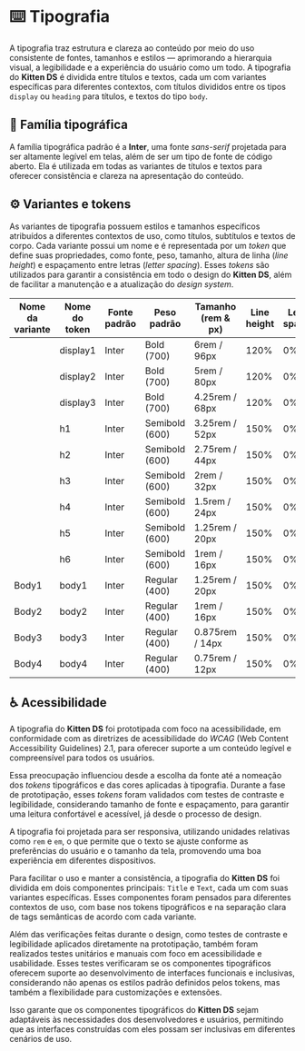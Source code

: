 
<Meta title="Design/Tipografia" />

# ⌨️ Tipografia

A tipografia traz estrutura e clareza ao conteúdo por meio do uso consistente de fontes, tamanhos e estilos — aprimorando a hierarquia visual, a legibilidade e a experiência do usuário como um todo. A tipografia do **Kitten DS** é dividida entre títulos e textos, cada um com variantes específicas para diferentes contextos, com títulos divididos entre os tipos `display` ou `heading` para títulos, e textos do tipo `body`.

## 📝 Família tipográfica

A família tipográfica padrão é a **Inter**, uma fonte *sans-serif* projetada para ser altamente legível em telas, além de ser um tipo de fonte de código aberto. Ela é utilizada em todas as variantes de títulos e textos para oferecer consistência e clareza na apresentação do conteúdo.

<Title variant="h4" component="h3" className="sb-unstyled">ABCDEFGHIJKLMNOPQRSTUVWXYZ<br/>abcdefghijklmnopqrstuvwxyz<br/>1234567890</Title>
<Title variant="h4" component="h3" className="sb-unstyled" fontStyle="italic">ABCDEFGHIJKLMNOPQRSTUVWXYZ<br/>abcdefghijklmnopqrstuvwxyz<br/>1234567890</Title>

## ⚙️ Variantes e tokens

As variantes de tipografia possuem estilos e tamanhos específicos atribuídos a diferentes contextos de uso, como títulos, subtítulos e textos de corpo. Cada variante possui um nome e é representada por um *token* que define suas propriedades, como fonte, peso, tamanho, altura de linha (*line height*) e espaçamento entre letras (*letter spacing*). Esses *tokens* são utilizados para garantir a consistência em todo o design do **Kitten DS**, além de facilitar a manutenção e a atualização do *design system*.

<table>
  <thead>
    <tr>
      <th>Nome da variante</th>
      <th>Nome do token</th>
      <th>Fonte padrão</th>
      <th>Peso padrão</th>
      <th>Tamanho (rem & px)</th>
      <th>Line height</th>
      <th>Letter spacing</th>
    </tr>
  </thead>
  <tbody>
    <tr>
      <td><Title variant="display1" className="sb-unstyled">Display1</Title></td>
      <td>display1</td>
      <td>Inter</td>
      <td>Bold (700)</td>
      <td>6rem / 96px</td>
      <td>120%</td>
      <td>0%</td>
    </tr>
    <tr>
      <td><Title variant="display2" className="sb-unstyled">Display2</Title></td>
      <td>display2</td>
      <td>Inter</td>
      <td>Bold (700)</td>
      <td>5rem / 80px</td>
      <td>120%</td>
      <td>0%</td>
    </tr>
    <tr>
      <td><Title variant="display3" className="sb-unstyled">Display3</Title></td>
      <td>display3</td>
      <td>Inter</td>
      <td>Bold (700)</td>
      <td>4.25rem / 68px</td>
      <td>120%</td>
      <td>0%</td>
    </tr>
    <tr>
      <td><Title variant="h1" className="sb-unstyled">Heading1</Title></td>
      <td>h1</td>
      <td>Inter</td>
      <td>Semibold (600)</td>
      <td>3.25rem / 52px</td>
      <td>150%</td>
      <td>0%</td>
    </tr>
    <tr>
      <td><Title variant="h2" className="sb-unstyled">Heading2</Title></td>
      <td>h2</td>
      <td>Inter</td>
      <td>Semibold (600)</td>
      <td>2.75rem / 44px</td>
      <td>150%</td>
      <td>0%</td>
    </tr>
    <tr>
      <td><Title variant="h3" className="sb-unstyled">Heading3</Title></td>
      <td>h3</td>
      <td>Inter</td>
      <td>Semibold (600)</td>
      <td>2rem / 32px</td>
      <td>150%</td>
      <td>0%</td>
    </tr>
    <tr>
      <td><Title variant="h4" className="sb-unstyled">Heading4</Title></td>
      <td>h4</td>
      <td>Inter</td>
      <td>Semibold (600)</td>
      <td>1.5rem / 24px</td>
      <td>150%</td>
      <td>0%</td>
    </tr>
    <tr>
      <td><Title variant="h5" className="sb-unstyled">Heading5</Title></td>
      <td>h5</td>
      <td>Inter</td>
      <td>Semibold (600)</td>
      <td>1.25rem / 20px</td>
      <td>150%</td>
      <td>0%</td>
    </tr>
    <tr>
      <td><Title variant="h6" className="sb-unstyled">Heading6</Title></td>
      <td>h6</td>
      <td>Inter</td>
      <td>Semibold (600)</td>
      <td>1rem / 16px</td>
      <td>150%</td>
      <td>0%</td>
    </tr>
    <tr>
      <td><Text variant="body1" className="sb-unstyled">Body1</Text></td>
      <td>body1</td>
      <td>Inter</td>
      <td>Regular (400)</td>
      <td>1.25rem / 20px</td>
      <td>150%</td>
      <td>0%</td>
    </tr>
    <tr>
      <td><Text variant="body2" className="sb-unstyled">Body2</Text></td>
      <td>body2</td>
      <td>Inter</td>
      <td>Regular (400)</td>
      <td>1rem / 16px</td>
      <td>150%</td>
      <td>0%</td>
    </tr>
    <tr>
      <td><Text variant="body3" className="sb-unstyled">Body3</Text></td>
      <td>body3</td>
      <td>Inter</td>
      <td>Regular (400)</td>
      <td>0.875rem / 14px</td>
      <td>150%</td>
      <td>0%</td>
    </tr>
    <tr>
      <td><Text variant="body4" className="sb-unstyled">Body4</Text></td>
      <td>body4</td>
      <td>Inter</td>
      <td>Regular (400)</td>
      <td>0.75rem / 12px</td>
      <td>150%</td>
      <td>0%</td>
    </tr>
  </tbody>
</table>

## ♿ Acessibilidade

A tipografia do **Kitten DS** foi prototipada com foco na acessibilidade, em conformidade com as diretrizes de acessibilidade do *WCAG* (Web Content Accessibility Guidelines) 2.1, para oferecer suporte a um conteúdo legível e compreensível para todos os usuários.

Essa preocupação influenciou desde a escolha da fonte até a nomeação dos *tokens* tipográficos e das cores aplicadas à tipografia. Durante a fase de prototipação, esses *tokens* foram validados com testes de contraste e legibilidade, considerando tamanho de fonte e espaçamento, para garantir uma leitura confortável e acessível, já desde o processo de design.

A tipografia foi projetada para ser responsiva, utilizando unidades relativas como `rem` e `em`, o que permite que o texto se ajuste conforme as preferências do usuário e o tamanho da tela, promovendo uma boa experiência em diferentes dispositivos.

Para facilitar o uso e manter a consistência, a tipografia do **Kitten DS** foi dividida em dois componentes principais: `Title` e `Text`, cada um com suas variantes específicas. Esses componentes foram pensados para diferentes contextos de uso, com base nos tokens tipográficos e na separação clara de tags semânticas de acordo com cada variante.

Além das verificações feitas durante o design, como testes de contraste e legibilidade aplicados diretamente na prototipação, também foram realizados testes unitários e manuais com foco em acessibilidade e usabilidade. Esses testes verificaram se os componentes tipográficos oferecem suporte ao desenvolvimento de interfaces funcionais e inclusivas, considerando não apenas os estilos padrão definidos pelos tokens, mas também a flexibilidade para customizações e extensões.

Isso garante que os componentes tipográficos do **Kitten DS** sejam adaptáveis às necessidades dos desenvolvedores e usuários, permitindo que as interfaces construídas com eles possam ser inclusivas em diferentes cenários de uso.